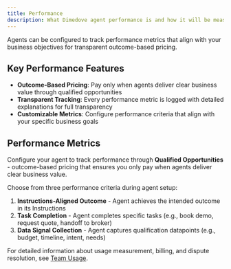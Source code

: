 ```yaml
---
title: Performance
description: What Dimedove agent performance is and how it will be measured and charged on paid plans.
---
```


Agents can be configured to track performance metrics that align with your business objectives for transparent outcome-based pricing.

## Key Performance Features

- **Outcome-Based Pricing**: Pay only when agents deliver clear business value through qualified opportunities
- **Transparent Tracking**: Every performance metric is logged with detailed explanations for full transparency
- **Customizable Metrics**: Configure performance criteria that align with your specific business goals

## Performance Metrics

Configure your agent to track performance through **Qualified Opportunities** - outcome-based pricing that ensures you only pay when agents deliver clear business value.

Choose from three performance criteria during agent setup:

1. **Instructions-Aligned Outcome** - Agent achieves the intended outcome in its Instructions
2. **Task Completion** - Agent completes specific tasks (e.g., book demo, request quote, handoff to broker)  
3. **Data Signal Collection** - Agent captures qualification datapoints (e.g., budget, timeline, intent, needs)

For detailed information about usage measurement, billing, and dispute resolution, see [Team Usage](/platform/team/usage).
